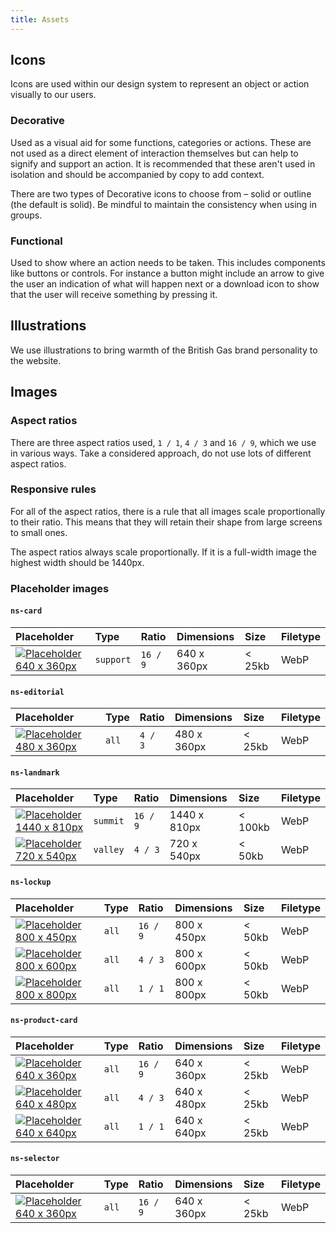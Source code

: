 ```yaml
---
title: Assets
---
```



## Icons

Icons are used within our design system to represent an object or action visually to our users.

### Decorative

Used as a visual aid for some functions, categories or actions. These are not used as a direct element of interaction themselves but can help to signify and support an action. It is recommended that these aren't used in isolation and should be accompanied by copy to add context.

There are two types of Decorative icons to choose from – solid or outline (the default is solid). Be mindful to maintain the consistency when using in groups.

### Functional

Used to show where an action needs to be taken. This includes components like buttons or controls. For instance a button might include an arrow to give the user an indication of what will happen next or a download icon to show that the user will receive something by pressing it.

<BGIcons />

## Illustrations

We use illustrations to bring warmth of the British Gas brand personality to the website.

<BGIllustrations />

## Images

### Aspect ratios

There are three aspect ratios used, `1 / 1`, `4 / 3` and `16 / 9`, which we use in various ways. Take a considered approach, do not use lots of different aspect ratios.

### Responsive rules

For all of the aspect ratios, there is a rule that all images scale proportionally to their ratio. This means that they will retain their shape from large screens to small ones.

The aspect ratios always scale proportionally. If it is a full-width image the highest width should be 1440px.

### Placeholder images

#### `ns-card`

| Placeholder | Type | Ratio | Dimensions | Size | Filetype |
| :--- | :--- | :--- | :--- | :--- | :--- |
| <a href="/placeholder-16x9-640x360px.webp" title="Download Placeholder 640 x 360px (opens in new tab)" target="_blank" rel="noopener noreferrer"><img src="/placeholder-16x9-640x360px.webp" style="max-width: 200px;" alt="Placeholder 640 x 360px" /></a> | `support` | `16 / 9` | 640 x 360px | < 25kb | WebP |

#### `ns-editorial`

| Placeholder | Type | Ratio | Dimensions | Size | Filetype |
| :--- | :--- | :--- | :--- | :--- | :--- |
| <a href="/placeholder-4x3-480x360px.webp" title="Download Placeholder 480 x 360px (opens in new tab)" target="_blank" rel="noopener noreferrer"><img src="/placeholder-4x3-480x360px.webp" style="max-width: 200px;" alt="Placeholder 480 x 360px" /></a> | `all` | `4 / 3` | 480 x 360px | < 25kb | WebP |

#### `ns-landmark`

| Placeholder | Type | Ratio | Dimensions | Size | Filetype |
| :--- | :--- | :--- | :--- | :--- | :--- |
| <a href="/placeholder-16x9-1440x810px.webp" title="Download Placeholder 1440 x 810px (opens in new tab)" target="_blank" rel="noopener noreferrer"><img src="/placeholder-16x9-1440x810px.webp" style="max-width: 200px;" alt="Placeholder 1440 x 810px" /></a> | `summit` | `16 / 9` | 1440 x 810px | < 100kb | WebP |
| <a href="/placeholder-4x3-720x540px.webp" title="Download Placeholder 720 x 540px (opens in new tab)" target="_blank" rel="noopener noreferrer"><img src="/placeholder-4x3-720x540px.webp" style="max-width: 200px;" alt="Placeholder 720 x 540px" /></a> | `valley` | `4 / 3` | 720 x 540px | < 50kb | WebP |

#### `ns-lockup`

| Placeholder | Type | Ratio | Dimensions | Size | Filetype |
| :--- | :--- | :--- | :--- | :--- | :--- |
| <a href="/placeholder-16x9-800x450px.webp" title="Download Placeholder 800 x 450px (opens in new tab)" target="_blank" rel="noopener noreferrer"><img src="/placeholder-16x9-800x450px.webp" style="max-width: 200px;" alt="Placeholder 800 x 450px" /></a> | `all` | `16 / 9` | 800 x 450px | < 50kb | WebP |
| <a href="/placeholder-4x3-800x600px.webp" title="Download Placeholder 800 x 600px (opens in new tab)" target="_blank" rel="noopener noreferrer"><img src="/placeholder-4x3-800x600px.webp" style="max-width: 200px;" alt="Placeholder 800 x 600px" /></a> | `all` | `4 / 3` | 800 x 600px | < 50kb | WebP |
| <a href="/placeholder-1x1-800x800px.webp" title="Download Placeholder 800 x 800px (opens in new tab)" target="_blank" rel="noopener noreferrer"><img src="/placeholder-1x1-800x800px.webp" style="max-width: 200px;" alt="Placeholder 800 x 800px" /></a> | `all` | `1 / 1` | 800 x 800px | < 50kb | WebP |

#### `ns-product-card`

| Placeholder | Type | Ratio | Dimensions | Size | Filetype |
| :--- | :--- | :--- | :--- | :--- | :--- |
| <a href="/placeholder-16x9-640x360px.webp" title="Download Placeholder 640 x 360px (opens in new tab)" target="_blank" rel="noopener noreferrer"><img src="/placeholder-16x9-640x360px.webp" style="max-width: 200px;" alt="Placeholder 640 x 360px" /></a> | `all` | `16 / 9` | 640 x 360px | < 25kb | WebP |
| <a href="/placeholder-4x3-640x480px.webp" title="Download Placeholder 640 x 480px (opens in new tab)" target="_blank" rel="noopener noreferrer"><img src="/placeholder-4x3-640x480px.webp" style="max-width: 200px;" alt="Placeholder 640 x 480px" /></a> | `all` | `4 / 3` | 640 x 480px | < 25kb | WebP |
| <a href="/placeholder-1x1-640x640px.webp" title="Download Placeholder 640 x 640px (opens in new tab)" target="_blank" rel="noopener noreferrer"><img src="/placeholder-1x1-640x640px.webp" style="max-width: 200px;" alt="Placeholder 640 x 640px" /></a> | `all` | `1 / 1` | 640 x 640px | < 25kb | WebP |

#### `ns-selector`

| Placeholder | Type | Ratio | Dimensions | Size | Filetype |
| :--- | :--- | :--- | :--- | :--- | :--- |
| <a href="/placeholder-16x9-640x360px.webp" title="Download Placeholder 640 x 360px (opens in new tab)" target="_blank" rel="noopener noreferrer"><img src="/placeholder-16x9-640x360px.webp" style="max-width: 200px;" alt="Placeholder 640 x 360px" /></a> | `all` | `16 / 9` | 640 x 360px | < 25kb | WebP |
